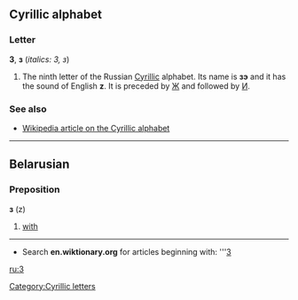 ==Cyrillic alphabet==
===Letter===
'''З''', '''з''' (''italics: З, з'')

#The ninth letter of the Russian [[Cyrillic]] alphabet. Its name is '''зэ''' {{IPAchar|(zɛ)}} and it has the sound of English '''z'''. It is preceded by [[Ж]] and followed by [[И]].

===See also===
*[[w:Cyrillic alphabet|Wikipedia article on the Cyrillic alphabet]]

----

==Belarusian==
===Preposition===
'''з''' (z)
#[[with]]

----

*Search '''en.wiktionary.org''' for articles beginning with: '''[http://wiktionary.org/w/wiki.phtml?title=Special:Allpages&from=З З]

[[ru:З]]
[[Category:Cyrillic letters]]